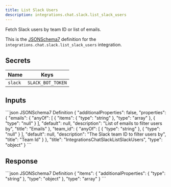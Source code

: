 ```yaml
---
title: List Slack Users
description: integrations.chat.slack.list_slack_users
---
```


Fetch Slack users by team ID or list of emails.

This is the [JSONSchema7](https://json-schema.org/draft-07/json-schema-release-notes) definition for the `integrations.chat.slack.list_slack_users` integration.


## Secrets
| Name | Keys |
| --- | --- |
| `slack` | `SLACK_BOT_TOKEN` |

## Inputs

<CodeGroup>
```json JSONSchema7 Definition
{
    "additionalProperties": false,
    "properties": {
        "emails": {
            "anyOf": [
                {
                    "items": {
                        "type": "string"
                    },
                    "type": "array"
                },
                {
                    "type": "null"
                }
            ],
            "default": null,
            "description": "List of emails to filter users by",
            "title": "Emails"
        },
        "team_id": {
            "anyOf": [
                {
                    "type": "string"
                },
                {
                    "type": "null"
                }
            ],
            "default": null,
            "description": "The Slack team ID to filter users by",
            "title": "Team Id"
        }
    },
    "title": "IntegrationsChatSlackListSlackUsers",
    "type": "object"
}
```

</CodeGroup>

## Response

<CodeGroup>
```json JSONSchema7 Definition
{
    "items": {
        "additionalProperties": {
            "type": "string"
        },
        "type": "object"
    },
    "type": "array"
}
```

</CodeGroup>
